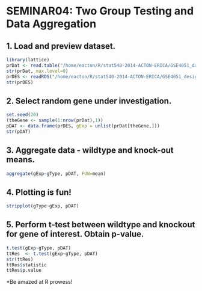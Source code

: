 SEMINAR04: Two Group Testing and Data Aggregation
=============================================================================
1. Load and preview dataset.
-----------------------------
```r
library(lattice)
prDat <- read.table("/home/eacton/R/stat540-2014-ACTON-ERICA/GSE4051_data.tsv")
str(prDat, max.level=0)
prDES <- readRDS("/home/eacton/R/stat540-2014-ACTON-ERICA/GSE4051_design.rds")
str(prDES)
```
2. Select random gene under investigation.
------------------------------------------------------------------
```r
set.seed(20)
(theGene <- sample(1:nrow(prDat),1))
pDAT <- data.frame(prDES, gExp = unlist(prDat[theGene,]))
str(pDAT)
```
3. Aggregate data - wildtype and knock-out means.
------------------------------------------------
```r
aggregate(gExp~gType, pDAT, FUN=mean)
```
4. Plotting is fun!
-----------------------------------
```r
stripplot(gType~gExp, pDAT)
```
5. Perform t-test between wildtype and knockout for gene of interest.  Obtain p-value.
----------------------------------------------------------------------
```r
t.test(gExp~gType, pDAT)
ttRes  <- t.test(gExp~gType, pDAT)
str(ttRes)
ttRes$statistic
ttRes$p.value
```
*Be amazed at R prowess!  